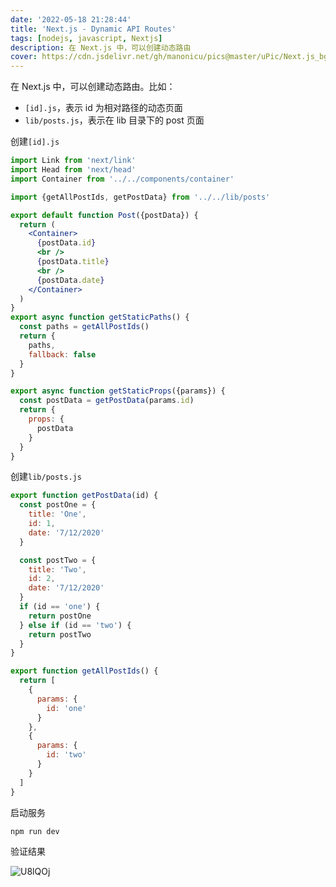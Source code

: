 ```yaml
---
date: '2022-05-18 21:28:44'
title: 'Next.js - Dynamic API Routes'
tags: [nodejs, javascript, Nextjs]
description: 在 Next.js 中，可以创建动态路由
cover: https://cdn.jsdelivr.net/gh/manonicu/pics@master/uPic/Next.js_bg.svg
---
```


在 Next.js 中，可以创建动态路由。比如：

- `[id].js`，表示 id 为相对路径的动态页面
- `lib/posts.js`，表示在 lib 目录下的 post 页面

创建`[id].js`

```jsx
import Link from 'next/link'
import Head from 'next/head'
import Container from '../../components/container'

import {getAllPostIds, getPostData} from '../../lib/posts'

export default function Post({postData}) {
  return (
    <Container>
      {postData.id}
      <br />
      {postData.title}
      <br />
      {postData.date}
    </Container>
  )
}
export async function getStaticPaths() {
  const paths = getAllPostIds()
  return {
    paths,
    fallback: false
  }
}

export async function getStaticProps({params}) {
  const postData = getPostData(params.id)
  return {
    props: {
      postData
    }
  }
}
```

创建`lib/posts.js`

```jsx
export function getPostData(id) {
  const postOne = {
    title: 'One',
    id: 1,
    date: '7/12/2020'
  }

  const postTwo = {
    title: 'Two',
    id: 2,
    date: '7/12/2020'
  }
  if (id == 'one') {
    return postOne
  } else if (id == 'two') {
    return postTwo
  }
}

export function getAllPostIds() {
  return [
    {
      params: {
        id: 'one'
      }
    },
    {
      params: {
        id: 'two'
      }
    }
  ]
}
```

启动服务

```bash
npm run dev
```

验证结果

![U8lQOj](https://cdn.jsdelivr.net/gh/manonicu/pics@master/uPic/U8lQOj.jpg)

